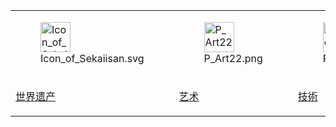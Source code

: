 <div style="text-align: center;">
{|
|- align="center"
| [[File:Icon_of_Sekaiisan.svg|48px]]
| [[File:P_Art22.png|48px]]
| [[File:P_technology1.png|48px]]
| [[File:P_literature.svg|48px]]
| [[File:P_Economy.png|48px]]
|- align="center"
| [[Portal:世界遗产|世界遗产]]
| [[Portal:艺术|艺术]]
| [[Portal:技術|技術]]
| [[Portal:法律|法律]]
| [[Portal:經濟學|經濟學]]
|}
</div>